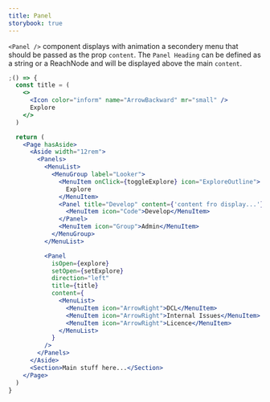 ```yaml
---
title: Panel
storybook: true
---
```


`<Panel />` component displays with animation a secondery menu that should be
passed as the prop `content`. The `Panel Heading` can be defined as a string or
a ReachNode and will be displayed above the main `content`.

```jsx
;() => {
  const title = (
    <>
      <Icon color="inform" name="ArrowBackward" mr="small" />
      Explore
    </>
  )

  return (
    <Page hasAside>
      <Aside width="12rem">
        <Panels>
          <MenuList>
            <MenuGroup label="Looker">
              <MenuItem onClick={toggleExplore} icon="ExploreOutline">
                Explore
              </MenuItem>
              <Panel title="Develop" content={'content fro display...'}>
                <MenuItem icon="Code">Develop</MenuItem>
              </Panel>
              <MenuItem icon="Group">Admin</MenuItem>
            </MenuGroup>
          </MenuList>

          <Panel
            isOpen={explore}
            setOpen={setExplore}
            direction="left"
            title={title}
            content={
              <MenuList>
                <MenuItem icon="ArrowRight">DCL</MenuItem>
                <MenuItem icon="ArrowRight">Internal Issues</MenuItem>
                <MenuItem icon="ArrowRight">Licence</MenuItem>
              </MenuList>
            }
          />
        </Panels>
      </Aside>
      <Section>Main stuff here...</Section>
    </Page>
  )
}
```
